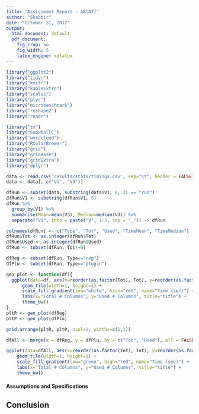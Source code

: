 ```yaml
---
title: "Assignment Report - A8(A7)"
author: "Shabbir"
date: "October 31, 2017"
output:
  html_document: default
  pdf_document:
    fig_crop: no
    fig_width: 5
    latex_engine: xelatex
---
```


```r
library("ggplot2")
library("tidyr")
library("knitr")
library("kableExtra")
library("scales")
library("plyr")
library("microbenchmark")
library("reshape2")
library("readr")

library("tm")
library("SnowballC")
library("wordcloud")
library("RColorBrewer")
library("grid")
library("gridBase")
library("gridExtra")
library("dplyr")
```

```r
data <- read.csv('results/stats/timings.csv', sep="\t", header = FALSE)
data <- data[, c("V1", "V3")]
```

```r
dfRun <- subset(data, substring(data$V1, 0, 3) == "run")
dfRun$V1 <- substring(dfRun$V1, 5)
dfRun %>%
  group_by(V1) %>% 
  summarise(Mean=mean(V3), Median=median(V3)) %>%
  separate("V1", into = paste("V", 1:3, sep = "_")) -> dfRun

colnames(dfRun) <- c("Type", "Tot", "Used", "TimeMean", "TimeMedian")
dfRun$Tot <- as.integer(dfRun$Tot)
dfRun$Used <- as.integer(dfRun$Used)
dfRun <- subset(dfRun, Tot!=0)

dfReg <- subset(dfRun, Type=="reg")
dfPlu <- subset(dfRun, Type=="plugin")
```
```r

gen_plot <- function(df){
  ggplot(data=df, aes(x=reorder(as.factor(Tot), Tot), y=reorder(as.factor(Used), Used), fill=TimeMedian)) +
      geom_tile(width=1, height=1) + 
      scale_fill_gradient(low="white", high="red", name="Time (sec)") +
      labs(x="Total # Columns", y="Used # Columns", title="title") + 
      theme_bw()
}
pltR <- gen_plot(dfReg)
pltP <- gen_plot(dfPlu)

grid.arrange(pltR, pltP, ncol=2, widths=c(1,1))
```

    
```r
dfAll <- merge(x = dfReg, y = dfPlu, by = c("Tot", "Used"), all = FALSE)

ggplot(data=dfAll, aes(x=reorder(as.factor(Tot), Tot), y=reorder(as.factor(Used), Used), fill=TimeMedian.y - TimeMedian.x)) +
    geom_tile(width=1, height=1) + 
    scale_fill_gradient(low="green", high="red", name="Time (sec)") +
    labs(x="Total # Columns", y="Used # Columns", title="title") + 
    theme_bw()
```













#### Assumptions and Specifications


## Conclusion

